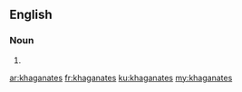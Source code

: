 ==English==

===Noun===
{{head|en|plural}}

# {{plural of|khaganate|lang=en}}

[[ar:khaganates]]
[[fr:khaganates]]
[[ku:khaganates]]
[[my:khaganates]]